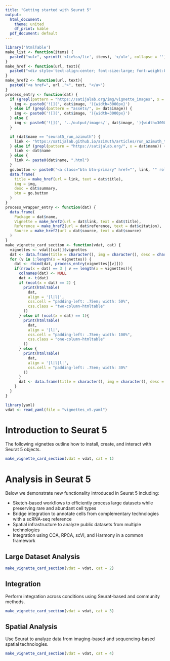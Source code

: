 ```yaml
---
title: "Getting started with Seurat 5"
output:
  html_document:
    theme: united
    df_print: kable
  pdf_document: default
---
```


```r
library('htmlTable')
make_list <- function(items) {
  paste0("<ul>", sprintf('<li>%s</li>', items), '</ul>', collapse = '')
}
make_href <- function(url, text){
  paste0("<div style='text-align:center; font-size:large; font-weight:bold'><a href=", url ,">", text, "</a></div>")
}
make_href2 <- function(url, text){
  paste0("<a href=", url ,">", text, "</a>")
}
process_entry <- function(dat) {
  if (grepl(pattern = "https://satijalab.org/img/vignette_images", x = dat$image)) {
    img <- paste0('![](', dat$image, '){width=3000px}')
  } else if (grepl(pattern = "assets/", x= dat$image)) {
    img <- paste0('![](', dat$image, '){width=3000px}') 
  } else {
    img <- paste0('![](', '../output/images/', dat$image, '){width=3000px}')
  }

  if (dat$name == "seurat5_run_azimuth") {
    link <- "https://satijalab.github.io/azimuth/articles/run_azimuth_tutorial.html"
  } else if (grepl(pattern = "https://satijalab.org/", x = dat$name)) {
    link <- dat$name
  } else {
    link <- paste0(dat$name, ".html")
  }
  go.button <- paste0('<a class="btn btn-primary" href="', link, '" role="button" style="width:100%">GO</a>')
  data.frame(
    title = make_href(url = link, text = dat$title),
    img = img,
    desc = dat$summary,
    btn = go.button
  )
}
process_wrapper_entry <- function(dat) {
  data.frame(
    Package = dat$name,
    Vignette = make_href2(url = dat$link, text = dat$title),
    Reference = make_href2(url = dat$reference, text = dat$citation),
    Source = make_href2(url = dat$source, text = dat$source)
  )
}
make_vignette_card_section <- function(vdat, cat) {
  vignettes <- vdat[[cat]]$vignettes
  dat <- data.frame(title = character(), img = character(), desc = character())
  for (v in 1:length(x = vignettes)) {
    dat <- rbind(dat, process_entry(vignettes[[v]]))
    if(nrow(x = dat) == 3 | v == length(x = vignettes)){
      colnames(dat) <- NULL
      dat <- t(dat)
      if (ncol(x = dat) == 2) {
        print(htmlTable(
          dat, 
          align = '|l|l|', 
          css.cell = "padding-left: .75em; width: 50%", 
          css.class = "two-column-htmltable"
        ))
      } else if (ncol(x = dat) == 1){
        print(htmlTable(
          dat, 
          align = '|l|', 
          css.cell = "padding-left: .75em; width: 100%", 
          css.class = "one-column-htmltable"
        ))
      } else {
        print(htmlTable(
          dat, 
          align = '|l|l|l|', 
          css.cell = "padding-left: .75em; width: 30%"
        ))
      }
      dat <- data.frame(title = character(), img = character(), desc = character())
    }
  }
}
```

```r
library(yaml)
vdat <- read_yaml(file = "vignettes_v5.yaml")
```

```{=html}
<style>
.two-column-htmltable {
  width: 66.666%;
}
.one-column-htmltable {
  width: 33.333%;
}

</style>
```

# Introduction to Seurat 5

The following vignettes outline how to install, create, and interact with Seurat 5 objects.

```r
make_vignette_card_section(vdat = vdat, cat = 1)
```

# Analysis in Seurat 5

Below we demonstrate new functionality introduced in Seurat 5 including:

* Sketch-based workflows to efficiently process large datasets while preserving rare and abundant cell types
* Bridge integration to annotate cells from complementary technologies with a scRNA-seq reference
* Spatial infrastructure to analyze public datasets from multiple technologies
* Integration using CCA, RPCA, scVI, and Harmony in a common framework

## Large Dataset Analysis


```r
make_vignette_card_section(vdat = vdat, cat = 2)
```

## Integration

Perform integration across conditions using Seurat-based and community methods.

```r
make_vignette_card_section(vdat = vdat, cat = 3)
```

## Spatial Analysis

Use Seurat to analyze data from imaging-based and sequencing-based spatial technologies.

```r
make_vignette_card_section(vdat = vdat, cat = 4)
```
